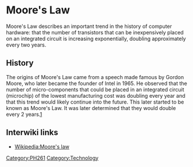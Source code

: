  
=Moore's Law= 
Moore's Law describes an important trend in the history of computer hardware: that the number of transistors that can be inexpensively placed on an integrated circuit is increasing exponentially, doubling approximately every two years.

==History==
The origins of Moore's Law came from a speech made famous by Gordon Moore, who later became the founder of Intel in 1965.  He observed that the number of micro-components that could be placed in an integrated circuit (microchip) of the lowest manufacturing cost was doubling every year and that this trend would likely continue into the future.  This later started to be known as Moore's Law. It was later determined that they would double every 2 years.[http://whatis.techtarget.com/definition/0,,sid9_gci212591,00.html]

== Interwiki links ==

* [[Wikipedia:Moore's law]]

[[Category:PH261]]
[[Category:Technology]]